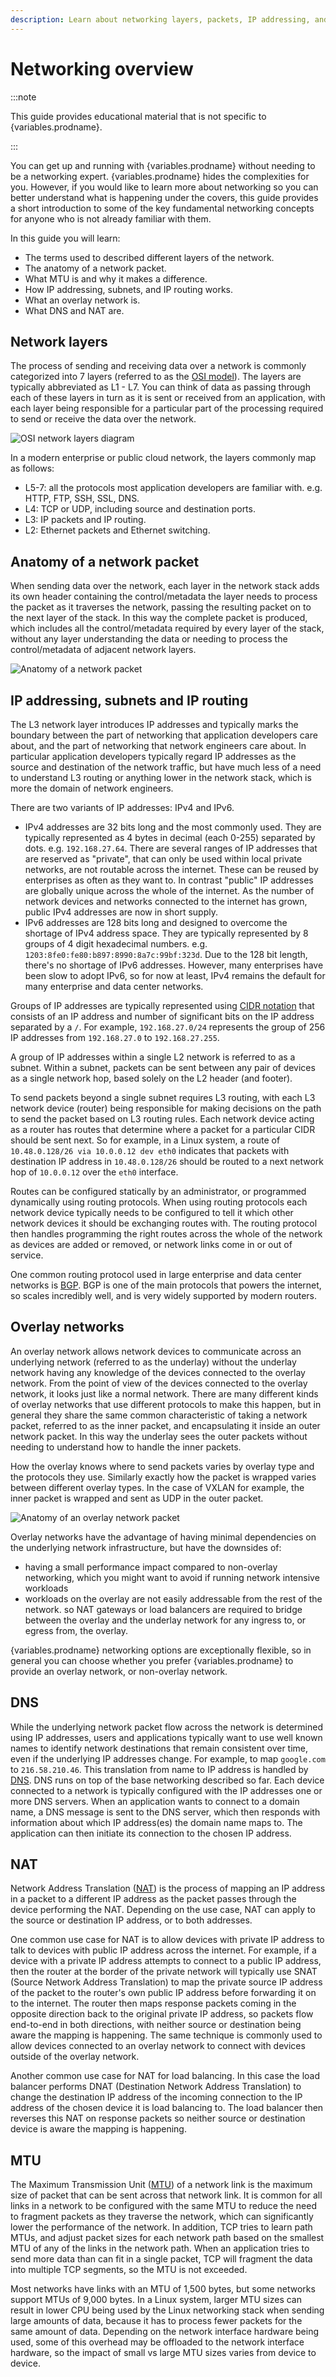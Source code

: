```yaml
---
description: Learn about networking layers, packets, IP addressing, and routing.
---
```



# Networking overview

:::note

This guide provides educational material that is not specific to {variables.prodname}.

:::

You can get up and running with {variables.prodname} without needing to be a networking expert. {variables.prodname} hides the complexities for
you. However, if you would like to learn more about networking so you can better understand what is happening under the
covers, this guide provides a short introduction to some of the key fundamental networking concepts for anyone who is
not already familiar with them.

In this guide you will learn:

- The terms used to described different layers of the network.
- The anatomy of a network packet.
- What MTU is and why it makes a difference.
- How IP addressing, subnets, and IP routing works.
- What an overlay network is.
- What DNS and NAT are.

## Network layers

The process of sending and receiving data over a network is commonly categorized into 7 layers (referred to as the [OSI model](https://en.wikipedia.org/wiki/OSI_model)). The layers are
typically abbreviated as L1 - L7. You can think of data as passing through each of these layers in turn as it is sent or
received from an application, with each layer being responsible for a particular part of the processing required to
send or receive the data over the network.

![OSI network layers diagram](/img/calico-cloud/osi-network-layers.svg)

In a modern enterprise or public cloud network, the layers commonly map as follows:

- L5-7: all the protocols most application developers are familiar with. e.g. HTTP, FTP, SSH, SSL, DNS.
- L4: TCP or UDP, including source and destination ports.
- L3: IP packets and IP routing.
- L2: Ethernet packets and Ethernet switching.

## Anatomy of a network packet

When sending data over the network, each layer in the network stack adds its own header containing the control/metadata
the layer needs to process the packet as it traverses the network, passing the resulting packet on to the next
layer of the stack. In this way the complete packet is produced, which includes all the control/metadata required by
every layer of the stack, without any layer understanding the data or needing to process the control/metadata of
adjacent network layers.

![Anatomy of a network packet](/img/calico-cloud/anatomy-of-a-packet.svg)

## IP addressing, subnets and IP routing

The L3 network layer introduces IP addresses and typically marks the boundary between the part of networking that
application developers care about, and the part of networking that network engineers care about. In particular
application developers typically regard IP addresses as the source and destination of the network traffic, but have much
less of a need to understand L3 routing or anything lower in the network stack, which is more the domain of network
engineers.

There are two variants of IP addresses: IPv4 and IPv6.

- IPv4 addresses are 32 bits long and the most commonly used. They are typically represented as 4 bytes in decimal (each
  0-255) separated by dots. e.g. `192.168.27.64`. There are several ranges of IP addresses that are reserved as
  "private", that can only be used within local private networks, are not routable across the internet. These can be
  reused by enterprises as often as they want to. In contrast "public" IP addresses are globally unique across the whole
  of the internet. As the number of network devices and networks connected to the internet has grown, public IPv4
  addresses are now in short supply.
- IPv6 addresses are 128 bits long and designed to overcome the shortage of IPv4 address space. They are typically
  represented by 8 groups of 4 digit hexadecimal numbers. e.g. `1203:8fe0:fe80:b897:8990:8a7c:99bf:323d`. Due to the 128
  bit length, there's no shortage of IPv6 addresses. However, many enterprises have been slow to adopt IPv6, so for now
  at least, IPv4 remains the default for many enterprise and data center networks.

Groups of IP addresses are typically represented using [CIDR notation](https://en.wikipedia.org/wiki/Classless_Inter-Domain_Routing) that consists of an IP address and number of
significant bits on the IP address separated by a `/`. For example, `192.168.27.0/24` represents the group of 256 IP
addresses from `192.168.27.0` to `192.168.27.255`.

A group of IP addresses within a single L2 network is referred to as a subnet. Within a subnet, packets can be sent
between any pair of devices as a single network hop, based solely on the L2 header (and footer).

To send packets beyond a single subnet requires L3 routing, with each L3 network device (router) being responsible for
making decisions on the path to send the packet based on L3 routing rules. Each network device acting as a router has
routes that determine where a packet for a particular CIDR should be sent next. So for example, in a Linux system, a
route of `10.48.0.128/26 via 10.0.0.12 dev eth0` indicates that packets with destination IP address in `10.48.0.128/26`
should be routed to a next network hop of `10.0.0.12` over the `eth0` interface.

Routes can be configured statically by an administrator, or programmed dynamically using routing protocols. When using
routing protocols each network device typically needs to be configured to tell it which other network devices it should
be exchanging routes with. The routing protocol then handles programming the right routes across the whole of the
network as devices are added or removed, or network links come in or out of service.

One common routing protocol used in large enterprise and data center networks is [BGP](https://en.wikipedia.org/wiki/Border_Gateway_Protocol). BGP is one of the main protocols that powers
the internet, so scales incredibly well, and is very widely supported by modern routers.

## Overlay networks

An overlay network allows network devices to communicate across an underlying network (referred to as the underlay)
without the underlay network having any knowledge of the devices connected to the overlay network. From the point of
view of the devices connected to the overlay network, it looks just like a normal network. There are many different
kinds of overlay networks that use different protocols to make this happen, but in general they share the same common
characteristic of taking a network packet, referred to as the inner packet, and encapsulating it inside an outer network
packet. In this way the underlay sees the outer packets without needing to understand how to handle the inner packets.

How the overlay knows where to send packets varies by overlay type and the protocols they use. Similarly exactly how the
packet is wrapped varies between different overlay types. In the case of VXLAN for example, the inner packet is wrapped
and sent as UDP in the outer packet.

![Anatomy of an overlay network packet](/img/calico-cloud/anatomy-of-an-overlay-packet.svg)

Overlay networks have the advantage of having minimal dependencies on the underlying network infrastructure, but have
the downsides of:

- having a small performance impact compared to non-overlay networking, which you might want to avoid if running
  network intensive workloads
- workloads on the overlay are not easily addressable from the rest of the network. so NAT gateways or load balancers
  are required to bridge between the overlay and the underlay network for any ingress to, or egress from, the overlay.

{variables.prodname} networking options are exceptionally flexible, so in general you can choose whether you prefer
{variables.prodname} to provide an overlay network, or non-overlay network.

## DNS

While the underlying network packet flow across the network is determined using IP addresses, users and applications
typically want to use well known names to identify network destinations that remain consistent over time, even if the
underlying IP addresses change. For example, to map `google.com` to `216.58.210.46`. This translation from name to IP
address is handled by [DNS](https://en.wikipedia.org/wiki/Domain_Name_System). DNS runs on top of the base networking described so far. Each device connected to a network is typically configured
with the IP addresses one or more DNS servers. When an application wants to connect to a domain name, a DNS message is
sent to the DNS server, which then responds with information about which IP address(es) the domain name maps to. The
application can then initiate its connection to the chosen IP address.

## NAT

Network Address Translation ([NAT](https://en.wikipedia.org/wiki/Network_address_translation)) is the process of mapping an IP address in a packet
to a different IP address as the packet passes through the device performing the NAT. Depending on the use case, NAT can
apply to the source or destination IP address, or to both addresses.

One common use case for NAT is to allow devices with private IP address to talk to devices with public IP address across
the internet. For example, if a device with a private IP address attempts to connect to a public IP address, then the
router at the border of the private network will typically use SNAT (Source Network Address Translation) to map the
private source IP address of the packet to the router's own public IP address before forwarding it on to the internet.
The router then maps response packets coming in the opposite direction back to the original private IP address, so
packets flow end-to-end in both directions, with neither source or destination being aware the mapping is happening. The
same technique is commonly used to allow devices connected to an overlay network to connect with devices outside of the
overlay network.

Another common use case for NAT for load balancing. In this case the load balancer performs DNAT (Destination Network
Address Translation) to change the destination IP address of the incoming connection to the IP address of the chosen
device it is load balancing to. The load balancer then reverses this NAT on response packets so neither source or
destination device is aware the mapping is happening.

## MTU

The Maximum Transmission Unit ([MTU](https://en.wikipedia.org/wiki/Maximum_transmission_unit)) of a network link is the maximum size of packet that
can be sent across that network link. It is common for all links in a network to be configured with the same MTU to
reduce the need to fragment packets as they traverse the network, which can significantly lower the performance of the
network. In addition, TCP tries to learn path MTUs, and adjust packet sizes for each network path based on the smallest
MTU of any of the links in the network path. When an application tries to send more data than can fit in a single
packet, TCP will fragment the data into multiple TCP segments, so the MTU is not exceeded.

Most networks have links with an MTU of 1,500 bytes, but some networks support MTUs of 9,000 bytes. In a Linux system,
larger MTU sizes can result in lower CPU being used by the Linux networking stack when sending large amounts of data,
because it has to process fewer packets for the same amount of data. Depending on the network interface hardware being
used, some of this overhead may be offloaded to the network interface hardware, so the impact of small vs large MTU
sizes varies from device to device.
